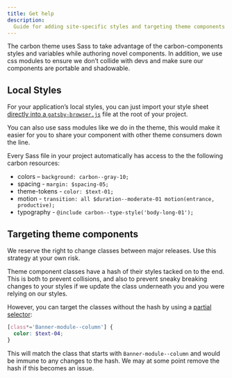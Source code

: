 ```yaml
---
title: Get help
description:
  Guide for adding site-specific styles and targeting theme components
---
```


<PageDescription>

The carbon theme uses Sass to take advantage of the carbon-components styles and
variables while authoring novel components. In addition, we use css modules to
ensure we don’t collide with devs and make sure our components are portable and
shadowable.

</PageDescription>

## Local Styles

For your application’s local styles, you can just import your style sheet
[directly into a `gatsby-browser.js`](https://www.gatsbyjs.org/docs/global-css/#adding-global-styles-without-a-layout-component)
file at the root of your project.

You can also use sass modules like we do in the theme, this would make it easier
for you to share your component with other theme consumers down the line.

Every Sass file in your project automatically has access to the the following
carbon resources:

- colors – `background: carbon--gray-10;`
- spacing - `margin: $spacing-05;`
- theme-tokens - `color: $text-01;`
- motion -
  `transition: all $duration--moderate-01 motion(entrance, productive);`
- typography - `@include carbon--type-style('body-long-01');`

## Targeting theme components

<InlineNotification>

We reserve the right to change classes between major releases. Use this strategy
at your own risk.

</InlineNotification>

Theme component classes have a hash of their styles tacked on to the end. This
is both to prevent collisions, and also to prevent sneaky breaking changes to
your styles if we update the class underneath you and you were relying on our
styles.

However, you can target the classes without the hash by using a
[partial selector](https://css-tricks.com/almanac/selectors/a/attribute/):

```scss
[class*='Banner-module--column'] {
  color: $text-04;
}
```

This will match the class that starts with `Banner-module--column` and would be
immune to any changes to the hash. We may at some point remove the hash if this
becomes an issue.
